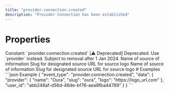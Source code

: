 ```yaml
---
title: "provider.connection.created"
description: "Provider Connection has been established"
---
```

# Properties
<ResponseField name="event_type" type="const string" required="true">
Constant: `provider.connection.created`
</ResponseField>
<ResponseField name="data" type="ProviderConnectionCreated" required="true">
<Expandable title="ProviderConnectionCreated" defaultOpen="true">
<ResponseField name="user_id" type="string" required="true">
</ResponseField>
<ResponseField name="source" type="ClientFacingProvider" required="true">
[⚠️ Deprecated] Deprecated. Use `provider` instead. Subject to removal after 1 Jan 2024.
<Expandable title="ClientFacingProvider" defaultOpen="true">
<ResponseField name="name" type="string" required="true">
Name of source of information
</ResponseField>
<ResponseField name="slug" type="string" required="true">
Slug for designated source
</ResponseField>
<ResponseField name="logo" type="string" required="true">
URL for source logo
</ResponseField>
</Expandable>
</ResponseField>
<ResponseField name="provider" type="ClientFacingProvider" required="true">
<Expandable title="ClientFacingProvider" defaultOpen="true">
<ResponseField name="name" type="string" required="true">
Name of source of information
</ResponseField>
<ResponseField name="slug" type="string" required="true">
Slug for designated source
</ResponseField>
<ResponseField name="logo" type="string" required="true">
URL for source logo
</ResponseField>
</Expandable>
</ResponseField>
</Expandable>
</ResponseField>
# Examples
<CodeGroup>
```json Example
{
  "event_type": "provider.connection.created",
  "data": {
    "provider": {
      "name": "Oura",
      "slug": "oura",
      "logo": "https://logo_url.com"
    },
    "user_id": "abb248af-d56d-46de-bf76-aea8fba44789"
  }
}
```
</CodeGroup>
